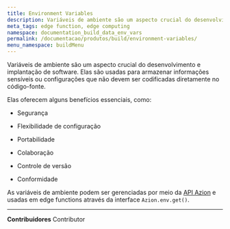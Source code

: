 ```yaml
---
title: Environment Variables 
description: Variáveis de ambiente são um aspecto crucial do desenvolvimento e implantação de software. Elas são usadas para armazenar informações sensíveis ou configurações que não devem ser codificadas diretamente no código-fonte.
meta_tags: edge function, edge computing
namespace: documentation_build_data_env_vars
permalink: /documentacao/produtos/build/environment-variables/
menu_namespace: buildMenu
---
```



<LinkButton outlined link="/pt-br/documentacao/produtos/edge-application/edge-functions/runtime/api-reference/environment-variables/" label="referência de API" variant="secondary" />


Variáveis de ambiente são um aspecto crucial do desenvolvimento e implantação de software. Elas são usadas para armazenar informações sensíveis ou configurações que não devem ser codificadas diretamente no código-fonte.

Elas oferecem alguns benefícios essenciais, como:

- Segurança

- Flexibilidade de configuração

- Portabilidade

- Colaboração

- Controle de versão

- Conformidade

As variáveis de ambiente podem ser gerenciadas por meio da [API Azion](https://api.azion.com/) e usadas em edge functions através da interface `Azion.env.get()`.


---


**Contribuidores** <ContributorList>Contributor</ContributorList>

